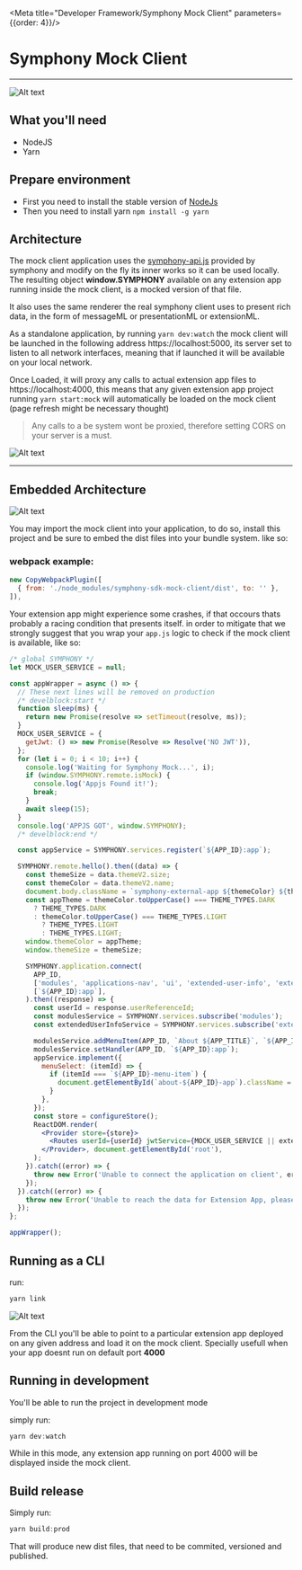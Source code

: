 
<Meta title="Developer Framework/Symphony Mock Client" parameters={{order: 4}}/>

# Symphony Mock Client
---
![Alt text](/readme/logo-symphony.png?raw=true "Mock Client")

## What you'll need
* NodeJS
* Yarn
## Prepare environment

- First you need to install the stable version of [NodeJs](https://nodejs.org/en/)
- Then you need to install yarn ```npm install -g yarn```

## Architecture
The mock client application uses the [symphony-api.js](https://www.symphony.com/resources/api/v1.0/symphony-api.js)
provided by symphony
and modify on the fly its inner works so it can be used locally. The resulting object **window.SYMPHONY** available
on any extension app running inside the mock client, is a mocked version of that file.

It also uses the same renderer the real symphony client
uses to present rich data, in the form of messageML or presentationML or extensionML.

As a standalone application, by running ```yarn dev:watch``` the mock client will be launched in the following address https://localhost:5000, its server
set to listen to all network interfaces, meaning that if launched it will be available on your local network.

Once Loaded, it will proxy any calls to actual extension app files to https://localhost:4000, this means that any given
extension app project running ```yarn start:mock``` will automatically be loaded on the mock client (page refresh might
be necessary thought)

> Any calls to a be system wont be proxied, therefore setting CORS on your server is a must.

![Alt text](/readme/standalone.png?raw=true "Mock client architecture")
<hr/>


## Embedded Architecture

![Alt text](/readme/bundled.png?raw=true "Mock client architecture while running inside an extension app project")

You may import the mock client into your application, to do so, install this project and be sure to embed the dist
files into your bundle system. like so:

### webpack example:

```jsx harmony
new CopyWebpackPlugin([
  { from: './node_modules/symphony-sdk-mock-client/dist', to: '' },
]),
```

Your extension app might experience some crashes, if that occours thats probably a racing condition that
presents itself. in order to mitigate that we strongly suggest that you wrap your ```app.js``` logic to check
if the mock client is available, like so:

```jsx harmony
/* global SYMPHONY */
let MOCK_USER_SERVICE = null;

const appWrapper = async () => {
  // These next lines will be removed on production
  /* develblock:start */
  function sleep(ms) {
    return new Promise(resolve => setTimeout(resolve, ms));
  }
  MOCK_USER_SERVICE = {
    getJwt: () => new Promise(Resolve => Resolve('NO JWT')),
  };
  for (let i = 0; i < 10; i++) {
    console.log('Waiting for Symphony Mock...', i);
    if (window.SYMPHONY.remote.isMock) {
      console.log('Appjs Found it!');
      break;
    }
    await sleep(15);
  }
  console.log('APPJS GOT', window.SYMPHONY);
  /* develblock:end */

  const appService = SYMPHONY.services.register(`${APP_ID}:app`);

  SYMPHONY.remote.hello().then((data) => {
    const themeSize = data.themeV2.size;
    const themeColor = data.themeV2.name;
    document.body.className = `symphony-external-app ${themeColor} ${themeSize}`;
    const appTheme = themeColor.toUpperCase() === THEME_TYPES.DARK
      ? THEME_TYPES.DARK
      : themeColor.toUpperCase() === THEME_TYPES.LIGHT
        ? THEME_TYPES.LIGHT
        : THEME_TYPES.LIGHT;
    window.themeColor = appTheme;
    window.themeSize = themeSize;

    SYMPHONY.application.connect(
      APP_ID,
      ['modules', 'applications-nav', 'ui', 'extended-user-info', 'extended-user-service', 'dialogs'],
      [`${APP_ID}:app`],
    ).then((response) => {
      const userId = response.userReferenceId;
      const modulesService = SYMPHONY.services.subscribe('modules');
      const extendedUserInfoService = SYMPHONY.services.subscribe('extended-user-info');

      modulesService.addMenuItem(APP_ID, `About ${APP_TITLE}`, `${APP_ID}-menu-item`);
      modulesService.setHandler(APP_ID, `${APP_ID}:app`);
      appService.implement({
        menuSelect: (itemId) => {
          if (itemId === `${APP_ID}-menu-item`) {
            document.getElementById(`about-${APP_ID}-app`).className = '';
          }
        },
      });
      const store = configureStore();
      ReactDOM.render(
        <Provider store={store}>
          <Routes userId={userId} jwtService={MOCK_USER_SERVICE || extendedUserInfoService} />
        </Provider>, document.getElementById('root'),
      );
    }).catch((error) => {
      throw new Error('Unable to connect the application on client', error);
    });
  }).catch((error) => {
    throw new Error('Unable to reach the data for Extension App, please verify the Authentication with Server', error);
  });
};

appWrapper();
```


## Running as a CLI
run:
```jsx harmony
yarn link
```
![Alt text](/readme/mock-client-cli.png?raw=true "Mock client architecture while running inside an extension app project")

From the CLI you'll be able to point to a particular extension app deployed on any given address and load it on the
mock client. Specially usefull when your app doesnt run on default port **4000**


## Running in development
You'll be able to run the project in development mode

simply run:
```jsx harmony
yarn dev:watch
```

While in this mode, any extension app running on port 4000 will be displayed inside the mock client.

## Build release
Simply run:
```jsx harmony
yarn build:prod
```

That will produce new dist files, that need to be commited, versioned and published.



